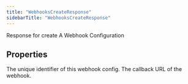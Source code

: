 ```yaml
---
title: "WebhooksCreateResponse"
sidebarTitle: "WebhooksCreateResponse"
---
```


Response for create
A Webhook Configuration

## Properties

<ResponseField name="createdAt" type="`string`">

</ResponseField>



<ResponseField name="id" type="`string`">
The unique identifier of this webhook config.
</ResponseField>





<ResponseField name="url" type="`string`">
The callback URL of the webhook.
</ResponseField>





<ResponseField name="valid" type="`boolean`">

</ResponseField>


